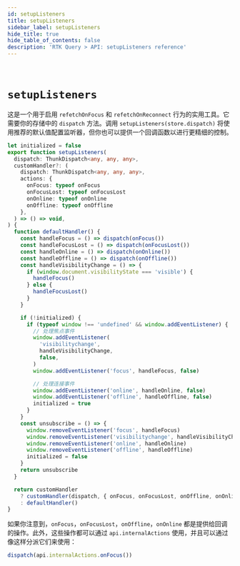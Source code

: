 ```yaml
---
id: setupListeners
title: setupListeners
sidebar_label: setupListeners
hide_title: true
hide_table_of_contents: false
description: 'RTK Query > API: setupListeners reference'
---
```


&nbsp;

# `setupListeners`

这是一个用于启用 `refetchOnFocus` 和 `refetchOnReconnect` 行为的实用工具。它需要你的存储中的 `dispatch` 方法。调用 `setupListeners(store.dispatch)` 将使用推荐的默认值配置监听器，但你也可以提供一个回调函数以进行更精细的控制。

```ts title="setupListeners 默认配置" no-transpile
let initialized = false
export function setupListeners(
  dispatch: ThunkDispatch<any, any, any>,
  customHandler?: (
    dispatch: ThunkDispatch<any, any, any>,
    actions: {
      onFocus: typeof onFocus
      onFocusLost: typeof onFocusLost
      onOnline: typeof onOnline
      onOffline: typeof onOffline
    },
  ) => () => void,
) {
  function defaultHandler() {
    const handleFocus = () => dispatch(onFocus())
    const handleFocusLost = () => dispatch(onFocusLost())
    const handleOnline = () => dispatch(onOnline())
    const handleOffline = () => dispatch(onOffline())
    const handleVisibilityChange = () => {
      if (window.document.visibilityState === 'visible') {
        handleFocus()
      } else {
        handleFocusLost()
      }
    }

    if (!initialized) {
      if (typeof window !== 'undefined' && window.addEventListener) {
        // 处理焦点事件
        window.addEventListener(
          'visibilitychange',
          handleVisibilityChange,
          false,
        )
        window.addEventListener('focus', handleFocus, false)

        // 处理连接事件
        window.addEventListener('online', handleOnline, false)
        window.addEventListener('offline', handleOffline, false)
        initialized = true
      }
    }
    const unsubscribe = () => {
      window.removeEventListener('focus', handleFocus)
      window.removeEventListener('visibilitychange', handleVisibilityChange)
      window.removeEventListener('online', handleOnline)
      window.removeEventListener('offline', handleOffline)
      initialized = false
    }
    return unsubscribe
  }

  return customHandler
    ? customHandler(dispatch, { onFocus, onFocusLost, onOffline, onOnline })
    : defaultHandler()
}
```

如果你注意到，`onFocus`，`onFocusLost`，`onOffline`，`onOnline` 都是提供给回调的操作。此外，这些操作都可以通过 `api.internalActions` 使用，并且可以通过像这样分派它们来使用：

```ts title="手动 onFocus 事件" no-transpile
dispatch(api.internalActions.onFocus())
```
